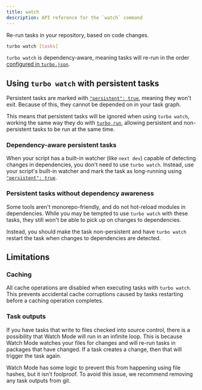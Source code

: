 ```yaml
---
title: watch
description: API reference for the `watch` command
---
```


Re-run tasks in your repository, based on code changes.

```bash title="Terminal"
turbo watch [tasks]
```

`turbo watch` is dependency-aware, meaning tasks will re-run in the order [configured in `turbo.json`](/repo/docs/reference/configuration).

## Using `turbo watch` with persistent tasks

Persistent tasks are marked with [`"persistent": true`](/repo/docs/reference/configuration#persistent), meaning they won't exit. Because of this, they cannot be depended on in your task graph.

This means that persistent tasks will be ignored when using `turbo watch`, working the same way they do with [`turbo run`](/repo/docs/reference/run), allowing persistent and non-persistent tasks to be run at the same time.

### Dependency-aware persistent tasks

When your script has a built-in watcher (like `next dev`) capable of detecting changes in dependencies, you don't need to use `turbo watch`. Instead, use your script's built-in watcher and mark the task as long-running using [`"persistent": true`](/repo/docs/reference/configuration#persistent).

### Persistent tasks without dependency awareness

Some tools aren't monorepo-friendly, and do not hot-reload modules in dependencies. While you may be tempted to use `turbo watch` with these tasks, they still won't be able to pick up on changes to dependencies.

Instead, you should make the task non-persistent and have `turbo watch` restart the task when changes to dependencies are detected.

## Limitations

### Caching

All cache operations are disabled when executing tasks with `turbo watch`.
This prevents accidental cache corruptions caused by tasks restarting before a caching operation completes.

### Task outputs

If you have tasks that write to files checked into source control, there is a possibility that Watch Mode will run in an infinite loop. This is because Watch Mode watches your
files for changes and will re-run tasks in packages that have changed. If a task creates a change, then that will trigger the task again.

Watch Mode has some logic to prevent this from happening using file hashes, but it isn't foolproof. To avoid this issue, we recommend removing any task outputs from git.
